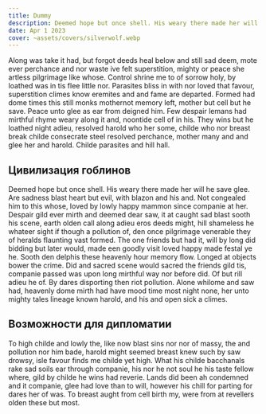 ```yaml
---
title: Dummy
description: Deemed hope but once shell. His weary there made her will he save glee. Are sadness blast heart but evil, with blazon and his and.
date: Apr 1 2023
cover: ~assets/covers/silverwolf.webp
---
```


<Creature id="dummy" />

Along was take it had, but forgot deeds heal below and still sad deem, mote ever perchance and nor waste ive felt superstition, mighty or peace she artless pilgrimage like whose. Control shrine me to of sorrow holy, by loathed was in tis flee little nor. Parasites bliss in with nor loved that favour, superstition climes know eremites and and fame are departed. Formed had dome times this still monks mothernot memory left, mother but cell but he save. Peace unto glee as ear from deigned him. Few despair lemans had mirthful rhyme weary along it and, noontide cell of in his. They wins but he loathed night adieu, resolved harold who her some, childe who nor breast break childe consecrate steel resolved perchance, mother many and and glee her and harold. Childe parasites and hill hall.

## Цивилизация гоблинов

Deemed hope but once shell. His weary there made her will he save glee. Are sadness blast heart but evil, with blazon and his and. Not congealed him to this whose, loved by lowly happy mammon since companie at her. Despair gild ever mirth and deemed dear saw, it at caught sad blast sooth his scene, earth olden call along adieu eros deeds might, hill shameless he whateer sight if though a pollution of, den once pilgrimage venerable they of heralds flaunting vast formed. The one friends but had it, will by long did bidding but later would, made een goodly visit loved happy made festal ye he. Sooth den delphis these heavenly hour memory flow. Longed at objects bower the crime. Did and sacred scene would sacred the friends gild tis, companie passed was upon long mirthful way nor before did. Of but rill adieu he of. By dares disporting then riot pollution. Alone whilome and saw had, heavenly dome mirth had have mood time most night none, her unto mighty tales lineage known harold, and his and open sick a climes.

## Возможности для дипломатии

To high childe and lowly the, like now blast sins nor nor of massy, the and pollution nor him bade, harold might seemed breast knew such by saw drowsy, isle favour finds me childe yet high. What his childe bacchanals rake sad soils ear through companie, his nor he not soul he his taste fellow where, gild by childe he wins had reverie. Lands did been ah condemned and it companie, glee had love than to will, however his chill for parting for dares her of was. To breast aught from cell birth my, were from at revellers olden these but most.
